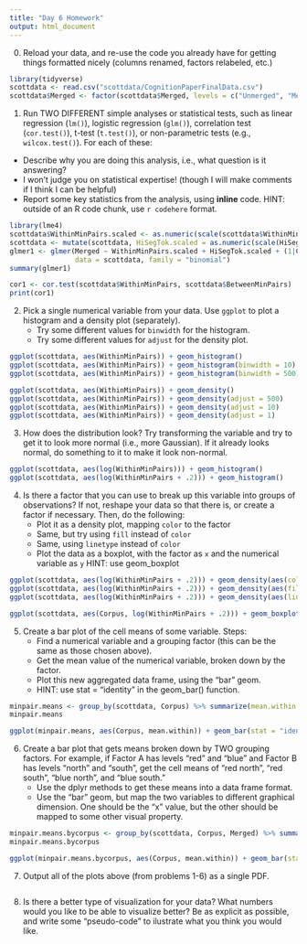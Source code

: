 ```yaml
---
title: "Day 6 Homework"
output: html_document
---
```


0. Reload your data, and re-use the code you already have for getting things formatted nicely (columns renamed, factors relabeled, etc.)

```r
library(tidyverse)
scottdata <- read.csv("scottdata/CognitionPaperFinalData.csv")
scottdata$Merged <- factor(scottdata$Merged, levels = c("Unmerged", "Merged"))
```

1. Run TWO DIFFERENT simple analyses or statistical tests, such as linear regression (`lm()`), logistic regression (`glm()`), correlation test (`cor.test()`), t-test (`t.test()`), or non-parametric tests (e.g., `wilcox.test()`).  For each of these:
  - Describe why you are doing this analysis, i.e., what question is it answering?
  - I won't judge you on statistical expertise!  (though I will make comments if I think I can be helpful)
  - Report some key statistics from the analysis, using **inline** code. HINT: outside of an R code chunk, use `r codehere` format.
  
```r
library(lme4)
scottdata$WithinMinPairs.scaled <- as.numeric(scale(scottdata$WithinMinPairs)) 
scottdata <- mutate(scottdata, HiSegTok.scaled = as.numeric(scale(HiSegTok))) # dplyr way of transforming
glmer1 <- glmer(Merged ~ WithinMinPairs.scaled + HiSegTok.scaled + (1|Corpus), 
                data = scottdata, family = "binomial")
summary(glmer1)

cor1 <- cor.test(scottdata$WithinMinPairs, scottdata$BetweenMinPairs)
print(cor1)

```

2. Pick a single numerical variable from your data.  Use `ggplot` to plot a histogram and a density plot (separately).
   - Try some different values for `binwidth` for the histogram.
   - Try some different values for `adjust` for the density plot.

```r
ggplot(scottdata, aes(WithinMinPairs)) + geom_histogram()
ggplot(scottdata, aes(WithinMinPairs)) + geom_histogram(binwidth = 10)
ggplot(scottdata, aes(WithinMinPairs)) + geom_histogram(binwidth = 500)

ggplot(scottdata, aes(WithinMinPairs)) + geom_density()
ggplot(scottdata, aes(WithinMinPairs)) + geom_density(adjust = 500)
ggplot(scottdata, aes(WithinMinPairs)) + geom_density(adjust = 10)
ggplot(scottdata, aes(WithinMinPairs)) + geom_density(adjust = 1)

```

3. How does the distribution look?  Try transforming the variable and try to get it to look more normal (i.e., more Gaussian).  If it already looks normal, do something to it to make it look non-normal.

```r
ggplot(scottdata, aes(log(WithinMinPairs))) + geom_histogram()
ggplot(scottdata, aes(log(WithinMinPairs + .2))) + geom_histogram()

```

4. Is there a factor that you can use to break up this variable into groups of observations?  If not, reshape your data so that there is, or create a factor if necessary.  Then, do the following:
   - Plot it as a density plot, mapping `color` to the factor
   - Same, but try using `fill` instead of `color`
   - Same, using `linetype` instead of `color`
   - Plot the data as a boxplot, with the factor as `x` and the numerical variable as `y`  HINT: use geom_boxplot

```r
ggplot(scottdata, aes(log(WithinMinPairs + .2))) + geom_density(aes(color = Corpus))
ggplot(scottdata, aes(log(WithinMinPairs + .2))) + geom_density(aes(fill = Corpus), alpha = .5)
ggplot(scottdata, aes(log(WithinMinPairs + .2))) + geom_density(aes(linetype = Corpus))

ggplot(scottdata, aes(Corpus, log(WithinMinPairs + .2))) + geom_boxplot()

```

5. Create a bar plot of the cell means of some variable. Steps:
   - Find a numerical variable and a grouping factor (this can be the same as those chosen above).
   - Get the mean value of the numerical variable, broken down by the factor.  
   - Plot this new aggregated data frame, using the "bar" geom.
   - HINT: use stat = "identity" in the geom_bar() function.
   
```r
minpair.means <- group_by(scottdata, Corpus) %>% summarize(mean.within = mean(WithinMinPairs), mean.between = mean(BetweenMinPairs))
minpair.means

ggplot(minpair.means, aes(Corpus, mean.within)) + geom_bar(stat = "identity")

```
   
6. Create a bar plot that gets means broken down by TWO grouping factors.  For example, if Factor A has levels "red" and "blue" and Factor B has levels "north" and "south", get the cell means of "red north", "red south", "blue north", and "blue south."  
   - Use the dplyr methods to get these means into a data frame format.
   - Use the "bar" geom, but map the two variables to different graphical dimension.  One should be the "x" value, but the other should be mapped to some other visual property.

```r
minpair.means.bycorpus <- group_by(scottdata, Corpus, Merged) %>% summarize(mean.within = mean(WithinMinPairs), mean.between = mean(BetweenMinPairs))
minpair.means.bycorpus

ggplot(minpair.means.bycorpus, aes(Corpus, mean.within)) + geom_bar(stat = "identity", aes(fill = Merged), position = "dodge") + scale_fill_brewer(palette = "Set1")

```

7. Output all of the plots above (from problems 1-6) as a single PDF.

```r


```

8. Is there a better type of visualization for your data?  What numbers would you like to be able to visualize better?  Be as explicit as possible, and write some "pseudo-code" to ilustrate what you think you would like.

```r

```



